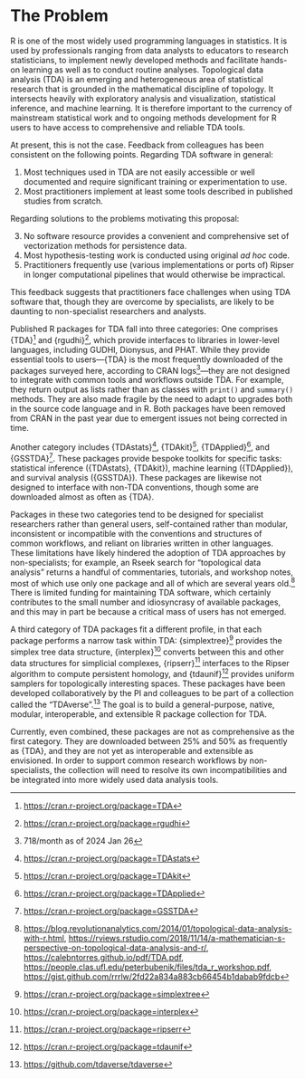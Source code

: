 # The Problem
<!-- 
Outlining the issue / weak point / problem to be solved by this proposal. This should be a compelling section that sets the reader up for the next section - the proposed solution!

It is important to cover:

 - [ ] What the problem is
 - [ ] Whom it affects
 - [ ] Have there been previous attempts to resolve the problem
 - [ ] Why it should be tackled
-->

R is one of the most widely used programming languages in statistics. It is used by professionals ranging from data analysts to educators to research statisticians, to implement newly developed methods and facilitate hands-on learning as well as to conduct routine analyses.
Topological data analysis (TDA) is an emerging and heterogeneous area of statistical research that is grounded in the mathematical discipline of topology. It intersects heavily with exploratory analysis and visualization, statistical inference, and machine learning.
It is therefore important to the currency of mainstream statistical work and to ongoing methods development for R users to have access to comprehensive and reliable TDA tools.

At present, this is not the case.
Feedback from colleagues has been consistent on the following points.
Regarding TDA software in general:

1. Most techniques used in TDA are not easily accessible or well documented and require significant training or experimentation to use.
2. Most practitioners implement at least some tools described in published studies from scratch.

Regarding solutions to the problems motivating this proposal:

3. No software resource provides a convenient and comprehensive set of vectorization methods for persistence data.
4. Most hypothesis-testing work is conducted using original _ad hoc_ code.
5. Practitioners frequently use (various implementations or ports of) Ripser in longer computational pipelines that would otherwise be impractical.

This feedback suggests that practitioners face challenges when using TDA software that, though they are overcome by specialists, are likely to be daunting to non-specialist researchers and analysts.

Published R packages for TDA fall into three categories: One comprises {TDA}[^TDA] and {rgudhi}[^rgudhi], which provide interfaces to libraries in lower-level languages, including GUDHI, Dionysus, and PHAT.
While they provide essential tools to users---{TDA} is the most frequently downloaded of the packages surveyed here, according to CRAN logs[^cranlogs]---they are not designed to integrate with common tools and workflows outside TDA. For example, they return output as lists rather than as classes with `print()` and `summary()` methods.
They are also made fragile by the need to adapt to upgrades both in the source code language and in R. Both packages have been removed from CRAN in the past year due to emergent issues not being corrected in time.

Another category includes {TDAstats}[^TDAstats], {TDAkit}[^TDAkit], {TDApplied}[^TDApplied], and {GSSTDA}[^GSSTDA]. These packages provide bespoke toolkits for specific tasks: statistical inference ({TDAstats}, {TDAkit}), machine learning ({TDApplied}), and survival analysis ({GSSTDA}).
These packages are likewise not designed to interface with non-TDA conventions, though some are downloaded almost as often as {TDA}.

Packages in these two categories tend to be designed for specialist researchers rather than general users, self-contained rather than modular, inconsistent or incompatible with the conventions and structures of common workflows, and reliant on libraries written in other languages.
These limitations have likely hindered the adoption of TDA approaches by non-specialists; for example, an Rseek search for "topological data analysis" returns a handful of commentaries, tutorials, and workshop notes, most of which use only one package and all of which are several years old.[^search]
There is limited funding for maintaining TDA software, which certainly contributes to the small number and idiosyncrasy of available packages, and this may in part be because a critical mass of users has not emerged.

[^search]: <https://blog.revolutionanalytics.com/2014/01/topological-data-analysis-with-r.html>, <https://rviews.rstudio.com/2018/11/14/a-mathematician-s-perspective-on-topological-data-analysis-and-r/>, <https://calebntorres.github.io/pdf/TDA.pdf>, <https://people.clas.ufl.edu/peterbubenik/files/tda_r_workshop.pdf>, <https://gist.github.com/rrrlw/2fd22a834a883cb66454b1dabab9fdcb>

A third category of TDA packages fit a different profile, in that each package performs a narrow task within TDA: {simplextree}[^simplextree] provides the simplex tree data structure, {interplex}[^interplex] converts between this and other data structures for simplicial complexes, {ripserr}[^ripserr] interfaces to the Ripser algorithm to compute persistent homology, and {tdaunif}[^tdaunif] provides uniform samplers for topologically interesting spaces.
These packages have been developed collaboratively by the PI and colleagues to be part of a collection called the "TDAverse".[^tdaverse-list] The goal is to build a general-purpose, native, modular, interoperable, and extensible R package collection for TDA.

[^tdaverse-list]: <https://github.com/tdaverse/tdaverse>

Currently, even combined, these packages are not as comprehensive as the first category.
They are downloaded between 25% and 50% as frequently as {TDA}, and they are not yet as interoperable and extensible as envisioned.
In order to support common research workflows by non-specialists, the collection will need to resolve its own incompatibilities and be integrated into more widely used data analysis tools.

[^TDA]: <https://cran.r-project.org/package=TDA>
[^rgudhi]: <https://cran.r-project.org/package=rgudhi>
[^TDAstats]: <https://cran.r-project.org/package=TDAstats>
[^TDAkit]: <https://cran.r-project.org/package=TDAkit>
[^TDApplied]: <https://cran.r-project.org/package=TDApplied>
[^GSSTDA]: <https://cran.r-project.org/package=GSSTDA>
[^cranlogs]: 718/month as of 2024 Jan 26
[^simplextree]: <https://cran.r-project.org/package=simplextree>
[^interplex]: <https://cran.r-project.org/package=interplex>
[^ripserr]: <https://cran.r-project.org/package=ripserr>
[^tdaunif]: <https://cran.r-project.org/package=tdaunif>
[^plt]: <https://cran.r-project.org/package=plt>
[^ggtda]: <https://cran.r-project.org/package=ggtda>
